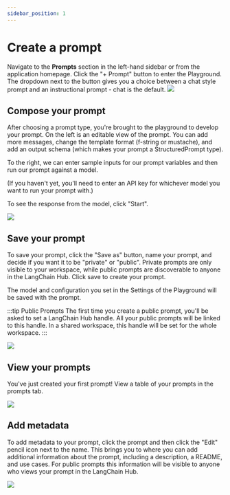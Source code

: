 ```yaml
---
sidebar_position: 1
---
```


# Create a prompt

Navigate to the **Prompts** section in the left-hand sidebar or from the application homepage.
Click the "+ Prompt" button to enter the Playground. The dropdown next to the button gives you a choice between a chat style prompt and an instructional prompt - chat is the default.
![](../static/blank_prompts_page.png)

## Compose your prompt

After choosing a prompt type, you're brought to the playground to develop your prompt.
On the left is an editable view of the prompt. You can add more messages, change the template format (f-string or mustache), and add an output schema (which makes your prompt a StructuredPrompt type).

To the right, we can enter sample inputs for our prompt variables and then run our prompt against a model.

(If you haven't yet, you'll need to enter an API key for whichever model you want to run your prompt with.)

To see the response from the model, click "Start".

![](../static/create_prompt_playground.png)

## Save your prompt

To save your prompt, click the "Save as" button, name your prompt, and decide if you want it to be "private" or "public".
Private prompts are only visible to your workspace, while public prompts are discoverable to anyone in the LangChain Hub.
Click save to create your prompt.

The model and configuration you set in the Settings of the  Playground will be saved with the prompt.

:::tip Public Prompts
The first time you create a public prompt, you'll be asked to set a LangChain Hub handle. All your public prompts will be linked to this handle. In a shared workspace, this handle will be set for the whole workspace.
:::

![](../static/save_prompt.png)

## View your prompts

You've just created your first prompt! View a table of your prompts in the prompts tab.

![](../static/prompt_table.png)

## Add metadata

To add metadata to your prompt, click the prompt and then click the "Edit" pencil icon next to the name.
This brings you to where you can add additional information about the prompt, including a description, a README, and use cases.
For public prompts this information will be visible to anyone who views your prompt in the LangChain Hub.

![](../static/edit_prompt.png)
